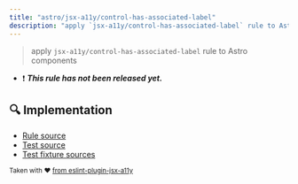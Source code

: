 ```yaml
---
title: "astro/jsx-a11y/control-has-associated-label"
description: "apply `jsx-a11y/control-has-associated-label` rule to Astro components"
---
```


> apply `jsx-a11y/control-has-associated-label` rule to Astro components

- ❗ <badge text="This rule has not been released yet." vertical="middle" type="error"> **_This rule has not been released yet._** </badge>



## 🔍 Implementation

- [Rule source](https://github.com/ota-meshi/eslint-plugin-astro/blob/main/src/rules/jsx-a11y/control-has-associated-label.ts)
- [Test source](https://github.com/ota-meshi/eslint-plugin-astro/blob/main/tests/src/rules/jsx-a11y/control-has-associated-label.ts)
- [Test fixture sources](https://github.com/ota-meshi/eslint-plugin-astro/tree/main/tests/fixtures/rules/jsx-a11y/control-has-associated-label)

<sup>Taken with ❤️ [from eslint-plugin-jsx-a11y](https://github.com/jsx-eslint/eslint-plugin-jsx-a11y/blob/main/docs/rules/control-has-associated-label.md)</sup>
